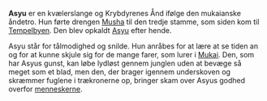 {{title:Asyu}}
{{author:Laura Holmegaard}}
{{timestamp:2011-01-23T21:04:28Z}}
{{copyright:Asyu}}
'''Asyu''' er en kvælerslange og Krybdyrenes Ånd ifølge den mukaianske åndetro. Hun førte drengen [[Musha]] til den tredje stamme, som siden kom til [[Tempelbyen]]. Den blev opkaldt [[Asyu (kaste)|Asyu]] efter hende.

Asyu står for tålmodighed og snilde. Hun anråbes for at lære at se tiden an og for at kunne skjule sig for de mange farer, som lurer i [[Mukai]]. Den, som har Asyus gunst, kan løbe lydløst gennem junglen uden at bevæge så meget som et blad, men den, der brager igennem underskoven og skræmmer fuglene i trækronerne op, bringer skam over Asyus godhed overfor [[menneske|menneskerne]].